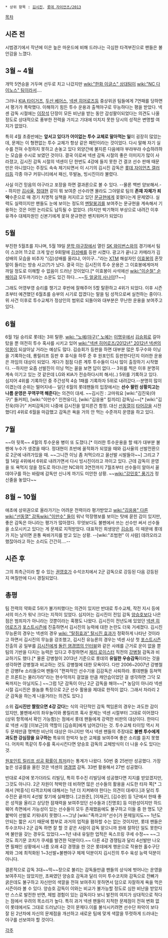  * 상위 항목 : [[김시진]], [[롯데 자이언츠/2013]]

[[목차]]
== 시즌 전 ==
시범경기에서 작년에 이은 높은 마운드에 비해 드러나는 극심한 타격부진으로 팬들은 불안감을 느꼈다.

== 3월 ~ 4월 ==
개막 5연승을 거두며 선두로 치고 나갔지만 [[wiki:"한화 이글스" 상대팀이]] [[wiki:"NC 다이노스" 팀이라서]]….

그러나 [[KIA 타이거즈]], [[두산 베어스]], [[넥센 히어로즈]]등 중상위권 팀들에게 7연패를 당하면서 평가가 폭락했다. 이해하기 힘든 투수 운용과 출첵야구로 무능하다는 평을 받았다. 넥센 감독 시절에는 [[이장석]] 단장이 모든 비난을 받는 동안 감성팔이되었다는 의견도 나올 정도로 상대적으로 풍부한 전력을 가지고 기대에 미치지 못한 당시의 성적은 변명할 여지가 없었다. 

특히 4월 초중반에는 '''앞서고 있다가 어이없는 투수 교체로 말아먹는 일'''이 굉장히 많았는데, 문제는 이 형편없는 투수 교체가 항상 같은 패턴이라는 것이었다. 다시 말해 자기 실수를 전혀 수정하지 못하고 손놓고 있다 외양간에 불지른 다음에야 부랴부랴 수습하려하는 모습을 수시로 보였던 것이다.
결국 이로써 넥센 감독 시절의 좋은 이미지가 많이 사라졌고, 김시진 감독 시절의 넥센이 단 한번도 4강에 들지 못한 건 결코 선수 판매 때문만은 아니었다는 주장도 속속 제기되면서 이 시기의 김시진 감독은 [[롯데 자이언츠 갤러리]]등 각종 야구 커뮤니티에서 패신, 뚜발놈, 빙시진이라 불렸다.

사실 이건 믿음의 야구라고 포장을 하면 결과론으로 볼 수 있다. --물론 백번 양보해서.-- 하지만 [[김사율]], [[정대현]] 같이 뭐 보여준 선수라면 몰라도 그야말로 팀의 '''존재 자체가 죄악'''수준으로 매 경기 치명적 실책을 저지르고 있던 [[문규현]]에게 꽂혔다는게 문제였다. 실력도 실력이지만 팬들도 눈에 보이는 정도의 [[멘탈붕괴]]를 보여주는 문규현을 계속해서 기용하는 것은 어떤 논리로도 납득될 수 없었다. (하지만 박기혁이 부상으로 내려간 이후 유격수 대체자원인 신본기에게 꽂혀 문규현은 벤치워머가 되었다)

== 5월 ==
부진한 5월초를 지나며, 5월 19일 [[문학 야구장]]에서 열린 [[SK 와이번스]]와의 경기에서 팀이 스코어 11:2로 크게 앞선 9회말에 [[김성배]]를 등판 시켰다. 광고가 끝나고 카메라가 김성배의 모습을 비추자 "(김)성배를 올리냐, 어이구…"라는 [[XTM]] 해설자인 [[이효봉]]의 혼잣말이 들리는 방송 사고(?)가 났다. 결국 이는 김시진의 투수 운용은 그 이효봉에게마저 까일 정도로 이해할 수 없음이 드러난 것이었다.[* 이효봉이 사석에선 [[wiki:"이순철" 순페이]]급 모두까기라는 소문도 있긴 하다...~~[[두 얼굴의 사나이]]!?~~]

그래도 어영부영 승리를 챙기고 후반에 잘해주어 5할 탈환하고 4위가 되었다. 이후 시즌초부터 예견했던 6월초를 승부의 시기로 잡겠다는 말을 팀 성적으로써 실천하는 중이다.
위 사건 이후로 투수교체가 정상인의 범위로 되돌아와 대부분은 무난한 운용을 보여주고 있다.

== 6월 ==
6월 1일 승리로 롯데는 3위 탈환.
[[wiki: "노예(야구)" 노예]]는 [[이명우]]에서 [[김승회]]로 갈아탔을 뿐 여전히 투수 혹사를 시키고 있어 [[wiki:"넥센 히어로즈/2012년" 2012년 넥센의 악몽]]이 되살아날 거라는 예상도 많다. 김승회가 등판을 하면 대부분 많은 투구수와 이닝을 기록하는데, 롱릴리프 등판 후 휴식을 하루 준 후 원포인트 등판한다던지 이러한 운용은 까임의 대상이 되었다. 게다가 점점 다른 계투 투수들이 다시 많이 출장하기 시작했다. --하지만 요즘 선발진이 이닝 먹는 꼴을 보면 답이 없다.--
3위를 찍은 이후 분명히 계속 이기고 있는 것 같은데 LG와 KIA가 전승하다시피 해서(..) 5위를 기록하고 있다. 심지어 4위를 기록하던 중 주간성적 4승 1패를 기록하자 5위로 내려갔다.--분명히 많이 이겼는데 순위는 떨어지네--
일단 6월의 롯데팬들의 입장에서는 '''선수 팔린 상황치고는 나름 운영은 꾸역꾸역 해준다'''는 의견이 대세. ~~김시진 : 고마워요 [wiki:"김진욱(야구)" 돌커피], [wiki:"이만수" 인천유다], [wiki:"김응용" 킬끼리] 감독님~~[* [wiki:"김진욱(야구)" 커피감독]이 나중에 김시진을 앞지른건 함정. 대신 [[선동열]]이 [[타어강]]을 시전했다!]
4위로 6월을 마감했고 감독은 욕을 거의 안 먹는 수준까지 운영을 하고 있다.
== 7월 ==
~~아 뒷목~~ 4월의 투수운용 병이 또 도졌다.[* 이러한 투수운용을 할 때가 대부분 불펜에 누수가 생겼을 때다. 정대현이 초반에 꼴적화가 되었을 때와 김사율의 선발전환으로 2군에 내려가있을 때. ~~그니깐 이닝 좀 처먹으라고 꼴선발 시발들아~~] 그리고 7월 14일 4위에서 6위로 내려가면서 다시 빙시진이라고 까이고 있다. 근데 감독이 운영을 또 욕먹지 않을 정도로 하더니만 NC와의 3연전까지 7월초부터 선수들이 알아서 꼴데야구를 하는 바람에 감독만 신나게 까기도 미안한 상황. ~~[[wiki:"강민호" 풍기]]가 정신줄을 놓았다~~

== 8월 ~ 10월 ==
애초에 상위권으로 올라가기는 어려운 전력이라 평가받았고 [[wiki:"김응용" 다른]] [[wiki:"선동열" 감독]][[wiki:"이만수" 들]]이 워낙 막장행보를 보이는 탓에 묻힌 감이 있지만, 좋은 감독은 아니라는 평가가 많아졌다. 무엇보다도 불펜에서 쓰는 선수만 써서 선수들을 소모시키고 있다는 게 문제로 지적받았다. 대표적인 희생양은 [[김승회]]. 이 때문에 롯데가 지는 날이면 온통 욕바가지를 받고 있는 상황. --[wiki:"조범현" 이 사람] 데려오라고 했잖아라고 하는 소리도 간간히....--

== 시즌 후 ==
그의 최측근이라 할 수 있는 [[권영호]]가 수석코치에서 2군 감독으로 강등된 다음 강등된 지 며칠만에 다시 경질되었다.

== 총평 ==
팀 전력의 약화로 5위가 불가피했다는 의견이 있지만 반대로 투수교체, 작전 지시 등에서의 미스가 워낙 크다는 지적이 있었다. 심지어는 김시진이 전임 감독 [[양승호]]보다 나은 점은 범죄자가 아니라는 것뿐이라는 혹평도 나왔다. 김시진이 전년도에 있었던 [[넥센 히어로즈]]가 [[포스트시즌]]에 진출하면서 김시진의 능력에 대한 논란도 더욱 거세졌다. 김시진 무능론의 경우는 넥센의 경우 [[wiki: "탈쥐효과" 탈시진 효과]]가 정확하게 나타난 것이라고 하면서 김시진의 무능을 강조했고, 김시진 유능론의 경우는 넥센 사상 첫 [[포스트시즌]] 진출의 공 일부를 [[김시진]]에게 [http://sports.news.naver.com/sports/index.nhn?category=kbo&ctg=news&mod=read&office_id=410&article_id=0000102290 돌린 염경엽의 인터뷰]와 같은 사례를 근거로 운이 없을 뿐 팀의 기반을 다지는 능력은 있다고 주장하면서 [[제리 로이스터]] 직전의 [[강병철]] 감독과 비교하기도 했다.[* 물론 강병철이 2013년 기준으로 롯데의 '''유일한 우승감독'''이라는 것을 생각하면 강병철과 비교하는 것도 강병철에 대한 모욕이다. 다만 2006~2007년 강병철은 강병Fe 소리들으며 팬들이 "편파적인 선수기용 김감독은 사퇴하라. 롯데팬들 등쳐먹은 프론트는 물러가라"라는 현수막까지 걸었을 만큼 캐안습이었던 걸 생각하면 그닥 모욕까지는 아닐지도.] ~~그럼 1군 감독이 아닌 2군 감독을 해야~~[* 농담이 아니라 넥센시절 김시진은 쓸놈쓸 특징으로 2군 선수 활용을 제대로 한적이 없다. 그래서 차라리 2군 감독을 하는게 나을거라는 의견도 있다.]

소위 '''김시진만 짤랐으면 4강 갔다'''는 식의 극단적인 감독 책임론의 경우는 과도한 감이 있지만, 불펜에서의 좌우놀이와 롱릴리프 혹사 문제는 넥센 시절부터 그대로 이어졌다(상위 항목에서 확인 가능함)는 점에서 롯데 팬들에게 강력한 비판의 대상이다. 한마디로 넥센 시절 [이보근]의 역할이 [김승회]에게 넘어갔다는 것. 투수교체 타이밍 역시 저 두 문제만큼 명백한 비난의 대상은 아니지만 역시 넥센 팬들의 주장대로 '''불펜 투수에게 과도한 강심장을 요구하는''' 특유의 한박자 늦은 교체를 보여주며 좋은 소리를 듣지 못했다. 어차피 똑같이 투수를 혹사시킨다면 양승호 감독의 교체방식이 더 나을 수도 있다는 것.

[http://sports.news.naver.com/sports/index.nhn?category=kbo&ctg=news&mod=read&office_id=020&article_id=0002528704&date=20140206&page=4 원포인트 릴리프 성공 확률이 최저]라는 통계가 나왔다. 50번 중 25번만 성공했다. 가장 높은 성공률을 올린 것은 넥센의 [[염경엽]] 감독. 33번 활용해서 27번 성공했다.

반대로 4강에 못가더라도 리빌딩, 특히 투수진 리빌딩에 성공했다면 지지를 받았겠지만, 그것도 아니다. 2군 자원이 척박한 데 비하면 많은 선수들의 활용을 시도한 타자 쪽[* 그래서 [박흥식] 타격코치에 대해서는 1년 더 지켜봐야 한다는 의견이 대세다.]과 달리 투수진은 끝까지 4선발 찾기에 실패했다. [고원준], [이재곤], [김수완] 등 1군에서 한때 좋은 성적을 올리고 상당한 잠재력을 보여주었던 선수들과 [진명호] 등 미완성이지만 하드웨어 측면에서 가능성이 있는 선수들이 모두 존재했음에도 불구하고 이들 중 한 명도 1군 붙박이 선발로 키워내지 못했다.~~그냥 [wiki:"족까고마"선수]가 문제일지도~~ 1년도 안되는 짧은 시기 때문에 함부로 과거의 업적을 폄하할 수는 없는 것이지만, 롯데 팬들은 투수코치나 2군 감독 하면 잘 할 것 같은 사람이 감독 맡으니까 원래 잘하던 일도 못한다며 불만을 갖는 경우도 있었다.~~1년 내내 유일한 업적은 옥스프링 쿠세 수정~~ ~~그것도 최기문 코치가 쿠세를 발견한 덕분이다.~~ 다른 4강 경쟁팀과 달리 4선발만 나오면 필패인 상황에서 나름 오래 4강 경쟁을 한 것은 롯데에게 행운으로 작용한 홀수구단제와 그에 최적화된 1~3선발+불펜야구 체제 덕분이지 김시진의 투수 육성 능력 덕분이 아니다.

결론적으로 감독 3대~~막~~장으로 불리는 감독들만큼 팬들의 상식에 벗어나는 운영을 보여주지는 않았지만, 초짜였던 양승호 감독과 달리 이미 투수코치와 감독으로 잔뼈가 굵은데도 불구하고 자신만의 색깔을 전혀 보여주지 못하면서 덤으로 자잘하게 욕을 먹은 시즌이라 볼 수 있다. 양승호 감독이 이와는 비교가 불가능할 정도로 심한 비난을 받았지만 스스로 발전한 반면, 제법 경험이 있는 감독이다 보니 발전의 여지가 상대적으로 적다는 점에서 우려의 목소리가 높다. 특히 과거 넥센 팬들이 지적한 문제점이 전혀 변화 없이 롯데에서도 그대로 드러났다는 것이 문제다.이를 불식시키려면 선수단 파악이 보다 잘 된 2년차에 자신의 문제점을 개선하고 새로운 팀에 맞게 색깔을 뚜렷하게 드러내는 야구를 선보여야 할 것이다.

[[각주]]
